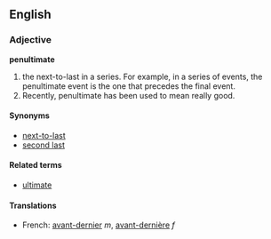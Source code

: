 ==English==
===Adjective===
'''penultimate'''

# the next-to-last in a series. For example, in a series of events, the penultimate event is the one that precedes the final event.
# Recently, penultimate has been used to mean really good.

====Synonyms====
*[[next-to-last]]
*[[second last]]

====Related terms====
*[[ultimate]]

====Translations====
*French: [[avant-dernier]] ''m'', [[avant-dernière]] ''f''